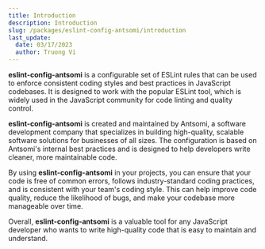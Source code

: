 ```yaml
---
title: Introduction
description: Introduction
slug: /packages/eslint-config-antsomi/introduction
last_update:
  date: 03/17/2023
  author: Truong Vi
---
```


**eslint-config-antsomi** is a configurable set of ESLint rules that can be used to enforce consistent coding styles and best practices in JavaScript codebases. It is designed to work with the popular ESLint tool, which is widely used in the JavaScript community for code linting and quality control.

**eslint-config-antsomi** is created and maintained by Antsomi, a software development company that specializes in building high-quality, scalable software solutions for businesses of all sizes. The configuration is based on Antsomi's internal best practices and is designed to help developers write cleaner, more maintainable code.

By using **eslint-config-antsomi** in your projects, you can ensure that your code is free of common errors, follows industry-standard coding practices, and is consistent with your team's coding style. This can help improve code quality, reduce the likelihood of bugs, and make your codebase more manageable over time.

Overall, **eslint-config-antsomi** is a valuable tool for any JavaScript developer who wants to write high-quality code that is easy to maintain and understand.
